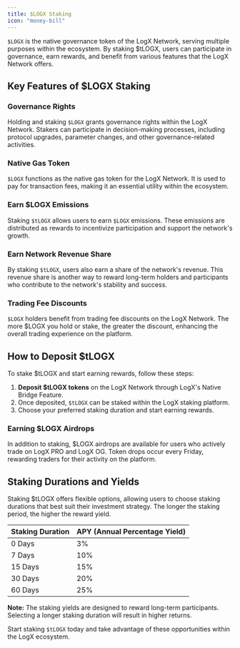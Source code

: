 ```yaml
---
title: $LOGX Staking
icon: "money-bill"
---
```



`$LOGX` is the native governance token of the LogX Network, serving multiple purposes within the ecosystem. By staking $tLOGX, users can participate in governance, earn rewards, and benefit from various features that the LogX Network offers.

## **Key Features of $LOGX Staking**

### **Governance Rights**

Holding and staking `$LOGX` grants governance rights within the LogX Network. Stakers can participate in decision-making processes, including protocol upgrades, parameter changes, and other governance-related activities.

### **Native Gas Token**

`$LOGX` functions as the native gas token for the LogX Network. It is used to pay for transaction fees, making it an essential utility within the ecosystem.

### **Earn $LOGX Emissions**

Staking `$tLOGX` allows users to earn `$LOGX` emissions. These emissions are distributed as rewards to incentivize participation and support the network's growth.

### **Earn Network Revenue Share**

By staking `$tLOGX`, users also earn a share of the network's revenue. This revenue share is another way to reward long-term holders and participants who contribute to the network's stability and success.

### **Trading Fee Discounts**

`$LOGX` holders benefit from trading fee discounts on the LogX Network. The more $LOGX you hold or stake, the greater the discount, enhancing the overall trading experience on the platform.

## **How to Deposit $tLOGX**

To stake $tLOGX and start earning rewards, follow these steps:

1. **Deposit $tLOGX tokens** on the LogX Network through LogX's Native Bridge Feature.
2. Once deposited, `$tLOGX` can be staked within the LogX staking platform.
3. Choose your preferred staking duration and start earning rewards.

### **Earning $LOGX Airdrops**

In addition to staking, $LOGX airdrops are available for users who actively trade on LogX PRO and LogX OG. Token drops occur every Friday, rewarding traders for their activity on the platform.

## **Staking Durations and Yields**

Staking $tLOGX offers flexible options, allowing users to choose staking durations that best suit their investment strategy. The longer the staking period, the higher the reward yield.

| **Staking Duration** | **APY (Annual Percentage Yield)** |
| -------------------- | --------------------------------- |
| 0 Days               | 3%                                |
| 7 Days               | 10%                               |
| 15 Days              | 15%                               |
| 30 Days              | 20%                               |
| 60 Days              | 25%                               |

<Tip> **Note:** The staking yields are designed to reward long-term participants. Selecting a longer staking duration will result in higher returns.</Tip>

Start staking `$tLOGX` today and take advantage of these opportunities within the LogX ecosystem.
